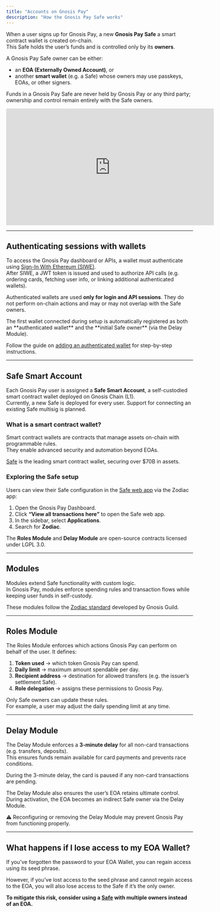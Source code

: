 ```yaml
---
title: "Accounts on Gnosis Pay"
description: "How the Gnosis Pay Safe works"
---
```


When a user signs up for Gnosis Pay, a new **Gnosis Pay Safe** a smart contract wallet is created on-chain.  
This Safe holds the user’s funds and is controlled only by its **owners**.  

A Gnosis Pay Safe owner can be either:  
- an **EOA (Externally Owned Account)**, or  
- another **smart wallet** (e.g. a Safe) whose owners may use passkeys, EOAs, or other signers.  

Funds in a Gnosis Pay Safe are never held by Gnosis Pay or any third party; ownership and control remain entirely with the Safe owners.

<Frame>
<iframe width="560" height="315" src="https://www.youtube.com/embed/_-FoBiwBJTA?si=-6VlRlqqdYuJhW4j" title="YouTube video player" frameborder="0" allow="accelerometer; autoplay; clipboard-write; encrypted-media; gyroscope; picture-in-picture; web-share" referrerpolicy="strict-origin-when-cross-origin" allowfullscreen></iframe>
</Frame>

---

## Authenticating sessions with wallets

To access the Gnosis Pay dashboard or APIs, a wallet must authenticate using [Sign-In With Ethereum (SIWE)](https://docs.login.xyz/).  
After SIWE, a JWT token is issued and used to authorize API calls (e.g. ordering cards, fetching user info, or linking additional authenticated wallets).  

Authenticated wallets are used **only for login and API sessions**. They do not perform on-chain actions and may or may not overlap with the Safe owners.

<Tip>
The first wallet connected during setup is automatically registered as both an **authenticated wallet** and the **initial Safe owner** (via the Delay Module).
</Tip>

Follow the guide on [adding an authenticated wallet](account/update-authenticated-account) for step-by-step instructions.

---

## Safe Smart Account

Each Gnosis Pay user is assigned a **Safe Smart Account**, a self-custodied smart contract wallet deployed on Gnosis Chain (L1).  
Currently, a new Safe is deployed for every user. Support for connecting an existing Safe multisig is planned.

### What is a smart contract wallet?

Smart contract wallets are contracts that manage assets on-chain with programmable rules.  
They enable advanced security and automation beyond EOAs.  

[Safe](https://safe.global/) is the leading smart contract wallet, securing over $70B in assets.

### Exploring the Safe setup

Users can view their Safe configuration in the [Safe web app](https://app.safe.global/) via the Zodiac app:

1. Open the Gnosis Pay Dashboard.  
2. Click **“View all transactions here”** to open the Safe web app.  
3. In the sidebar, select **Applications**.  
4. Search for **Zodiac**.  

The **Roles Module** and **Delay Module** are open-source contracts licensed under LGPL 3.0.

---

## Modules

Modules extend Safe functionality with custom logic.  
In Gnosis Pay, modules enforce spending rules and transaction flows while keeping user funds in self-custody.  

These modules follow the [Zodiac standard](https://gnosisguild.org/zodiac/) developed by Gnosis Guild.

---

## Roles Module

The Roles Module enforces which actions Gnosis Pay can perform on behalf of the user. It defines:

1. **Token used** → which token Gnosis Pay can spend.  
2. **Daily limit** → maximum amount spendable per day.  
3. **Recipient address** → destination for allowed transfers (e.g. the issuer’s settlement Safe).  
4. **Role delegation** → assigns these permissions to Gnosis Pay.  

Only Safe owners can update these rules.  
For example, a user may adjust the daily spending limit at any time.

---

## Delay Module

The Delay Module enforces a **3-minute delay** for all non-card transactions (e.g. transfers, deposits).  
This ensures funds remain available for card payments and prevents race conditions.

<Warning>
During the 3-minute delay, the card is paused if any non-card transactions are pending.
</Warning>

The Delay Module also ensures the user’s EOA retains ultimate control.  
During activation, the EOA becomes an indirect Safe owner via the Delay Module.  

⚠️ Reconfiguring or removing the Delay Module may prevent Gnosis Pay from functioning properly.

---

## What happens if I lose access to my EOA Wallet?

If you’ve forgotten the password to your EOA Wallet, you can regain access using its seed phrase.

<Warning>
However, if you’ve lost access to the seed phrase and cannot regain access to the EOA, you will also lose access to the Safe if it’s the only owner.
</Warning>

**To mitigate this risk, consider using a [Safe](https://safe.global/) with multiple owners instead of an EOA.**